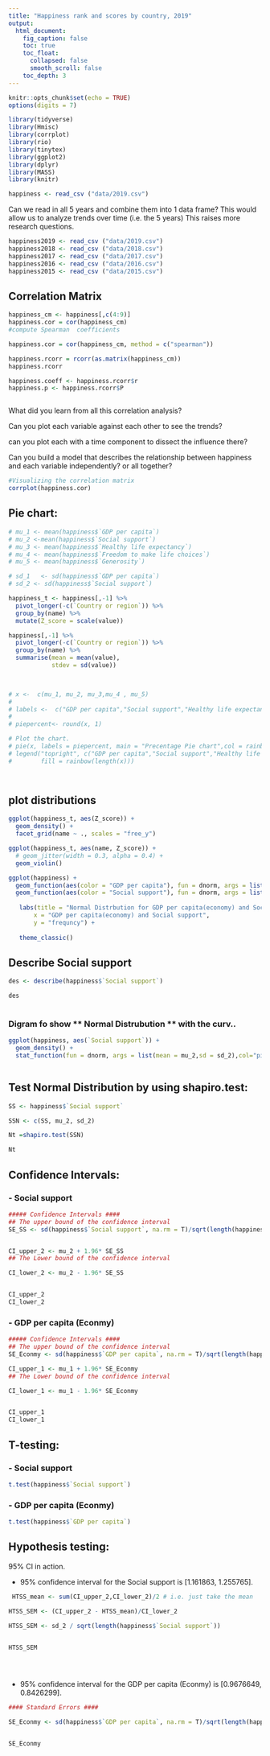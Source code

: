 ```yaml
---
title: "Happiness rank and scores by country, 2019"
output:
  html_document:
    fig_caption: false
    toc: true
    toc_float:
      collapsed: false
      smooth_scroll: false
    toc_depth: 3
---
```


```r
knitr::opts_chunk$set(echo = TRUE)
options(digits = 7)

library(tidyverse)
library(Hmisc)
library(corrplot)
library(rio)
library(tinytex)
library(ggplot2)
library(dplyr)
library(MASS)
library(knitr)


```


```r
happiness <- read_csv ("data/2019.csv")
```

Can we read in all 5 years and combine them into 1 data frame?
This would allow us to analyze trends over time (i.e. the 5 years)
This raises more research questions.

```r
happiness2019 <- read_csv ("data/2019.csv")
happiness2018 <- read_csv ("data/2018.csv")
happiness2017 <- read_csv ("data/2017.csv")
happiness2016 <- read_csv ("data/2016.csv")
happiness2015 <- read_csv ("data/2015.csv")


```



## Correlation Matrix

```r
happiness_cm <- happiness[,c(4:9)]
happiness.cor = cor(happiness_cm)
#compute Spearman  coefficients

happiness.cor = cor(happiness_cm, method = c("spearman"))

happiness.rcorr = rcorr(as.matrix(happiness_cm))
happiness.rcorr

happiness.coeff <- happiness.rcorr$r
happiness.p <- happiness.rcorr$P



```

What did you learn from all this correlation analysis?

Can you plot each variable against each other to see the trends?

can you plot each with a time component to dissect the influence there?

Can you build a model that describes the relationship between happiness and each variable independently? or all together?

```r
#Visualizing the correlation matrix
corrplot(happiness.cor)
```



## Pie chart:

```r

# mu_1 <- mean(happiness$`GDP per capita`)
# mu_2 <-mean(happiness$`Social support`)
# mu_3 <- mean(happiness$`Healthy life expectancy`)
# mu_4 <- mean(happiness$`Freedom to make life choices`)
# mu_5 <- mean(happiness$`Generosity`)

# sd_1   <- sd(happiness$`GDP per capita`)
# sd_2 <- sd(happiness$`Social support`)

happiness_t <- happiness[,-1] %>% 
  pivot_longer(-c(`Country or region`)) %>% 
  group_by(name) %>% 
  mutate(Z_score = scale(value))

happiness[,-1] %>% 
  pivot_longer(-c(`Country or region`)) %>% 
  group_by(name) %>% 
  summarise(mean = mean(value),
            stdev = sd(value))
  


# x <-  c(mu_1, mu_2, mu_3,mu_4 , mu_5)
# 
# labels <-  c("GDP per capita","Social support","Healthy life expectancy","Freedom to make life choices","Generosity")
# 
# piepercent<- round(x, 1)

# Plot the chart.
# pie(x, labels = piepercent, main = "Precentage Pie chart",col = rainbow(length(x)))
# legend("topright", c("GDP per capita","Social support","Healthy life e…","Freedom to make life choices","Generosity"), cex = 0.5,
#        fill = rainbow(length(x)))




```

## plot distributions

```r
ggplot(happiness_t, aes(Z_score)) +
  geom_density() +
  facet_grid(name ~ ., scales = "free_y")
```

```r
ggplot(happiness_t, aes(name, Z_score)) +
  # geom_jitter(width = 0.3, alpha = 0.4) +
  geom_violin()
```

```r



ggplot(happiness) + 
  geom_function(aes(color = "GDP per capita"), fun = dnorm, args = list(mean = mu_1, sd = sd_1)) +
  geom_function(aes(color = "Social support"), fun = dnorm, args = list(mean = mu_2, sd = sd_2)) +
 
   labs(title = "Normal Distrbution for GDP per capita(economy) and Social support ",
       x = "GDP per capita(economy) and Social support",
       y = "frequncy") +
 
   theme_classic() 
```


## Describe Social support

```r

des <- describe(happiness$`Social support`)

des 
     

```


### Digram fo show ** Normal Distrubution ** with the curv..

```r

ggplot(happiness, aes(`Social support`)) +
  geom_density() +
  stat_function(fun = dnorm, args = list(mean = mu_2,sd = sd_2),col="pink", )



```


## Test Normal Distribution by using **shapiro.test**:


```r
SS <- happiness$`Social support`

SSN <- c(SS, mu_2, sd_2)

Nt =shapiro.test(SSN)

Nt
```

## Confidence Intervals:

### - Social support
```r
##### Confidence Intervals ####
## The upper bound of the confidence interval
SE_SS <- sd(happiness$`Social support`, na.rm = T)/sqrt(length(happiness$`Social support`) - sum(is.na(happiness$`Social support`)))


CI_upper_2 <- mu_2 + 1.96* SE_SS
## The Lower bound of the confidence interval

CI_lower_2 <- mu_2 - 1.96* SE_SS


CI_upper_2
CI_lower_2
```

### - GDP per capita (Econmy)

```r
##### Confidence Intervals ####
## The upper bound of the confidence interval
SE_Econmy <- sd(happiness$`GDP per capita`, na.rm = T)/sqrt(length(happiness$`GDP per capita`) - sum(is.na(happiness$`GDP per capita`)))

CI_upper_1 <- mu_1 + 1.96* SE_Econmy
## The Lower bound of the confidence interval

CI_lower_1 <- mu_1 - 1.96* SE_Econmy


CI_upper_1
CI_lower_1
```

## T-testing:
### - Social support

```r

t.test(happiness$`Social support`) 
```

### - GDP per capita (Econmy)

```r

t.test(happiness$`GDP per capita`) 
```


## Hypothesis testing:

95% CI in action.

- 95% confidence interval for the Social support  is [1.161863, 1.255765].


```r
 HTSS_mean <- sum(CI_upper_2,CI_lower_2)/2 # i.e. just take the mean

HTSS_SEM <- (CI_upper_2 - HTSS_mean)/CI_lower_2

HTSS_SEM <- sd_2 / sqrt(length(happiness$`Social support`))
                        

HTSS_SEM





```




- 95% confidence interval for the GDP per capita (Econmy) is [0.9676649, 0.8426299].


```r
#### Standard Errors ####

SE_Econmy <- sd(happiness$`GDP per capita`, na.rm = T)/sqrt(length(happiness$`GDP per capita`) - sum(is.na(happiness$`GDP per capita`)))


SE_Econmy

```

